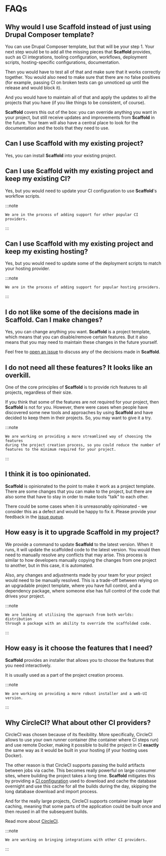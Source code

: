 # FAQs

## Why would I use **Scaffold** instead of just using Drupal Composer template?

You can use Drupal Composer template, but that will be your step 1. Your next
step would be to add all the missing pieces that **Scaffold** provides,
such as CI integrations, tooling configuration, workflows, deployment scripts,
hosting-specific configurations, documentation.

Then you would have to test all of that and make sure that it works correctly
together. You would also need to make sure that  there are no false positives
(for example, passing CI on broken tests can go unnoticed up until the release
and would block it).

And you would have to maintain all of that and apply the updates to all the
projects that you have (if you like things to be consistent, of course).

**Scaffold** covers this out of the box: you can override anything
you want in your project, but still receive updates and improvements from
**Scaffold** in the future. Your team will also have a central place to
look for the documentation and the tools that they need to use.

## Can I use **Scaffold** with my existing project?

Yes, you can install **Scaffold** into your existing project.

## Can I use **Scaffold** with my existing project and keep my existing CI?

Yes, but you would need to update your CI configuration to use **Scaffold**'s
workflow scripts.

:::note

    We are in the process of adding support for other popular CI providers.

:::

## Can I use **Scaffold** with my existing project and keep my existing hosting?

Yes, but you would need to update some of the deployment scripts to match your
hosting provider.

:::note

    We are in the process of adding support for popular hosting providers.

:::

## I do not like some of the decisions made in **Scaffold**. Can I make changes?

Yes, you can change anything you want. **Scaffold** is a project template,
which means that you can disable/remove certain features. But it also means that
you may need to maintain these changes in the future yourself.

Feel free to [open an issue](https://github.com/drevops/scaffold/issues) to
discuss any of the decisions made in **Scaffold**.

## I do not need all these features? It looks like an overkill.

One of the core principles of **Scaffold** is to provide
rich features to all projects, regardless of their size.

If you think that some of the features are not required for your project, then
**Scaffold** is not for you. However, there were cases when people have
discovered some new tools and approaches by using **Scaffold** and have
decided to keep them in their projects. So, you may want to give it a try.

:::note

    We are working on providing a more streamlined way of choosing the features
    during the project creation process, so you could reduce the number of
    features to the minimum required for your project.

:::

## I think it is too opinionated.

**Scaffold** is opinionated to the point to make it work as a project
template. There are some changes that you can make to the project, but there
are also some that have to stay in order to make tools "talk" to each other.

There could be some cases when it is unreasonably opinionated - we consider this
as a defect and would be happy to fix it. Please provide your feedback in the
[issue queue](https://github.com/drevops/scaffold/issues).

## How easy is it to upgrade **Scaffold** in my project?

We provide a command to update **Scaffold** to the latest version. When it
runs, it will update the scaffolded code to the latest version. You would then
need to manually resolve any conflicts that may arise. This process is similar
to how developers manually copying the changes from one project to another, but
in this case, it is automated.

Also, any changes and adjustments made by your team for your project would need
to be manually resolved. This is a trade-off between relying on an upgradable
project template, where you have full control, and a dependency package, where
someone else has full control of the code that drives your project.

:::note

    We are looking at utilising the approach from both worlds: distribution
    through a package with an ability to override the scaffolded code.

:::

## How easy is it choose the features that I need?

**Scaffold** provides an installer that allows you to choose the features
that you need interactively.

It is usually used as a part of the project creation process.

:::note

    We are working on providing a more robust installer and a web-UI version.

:::

## Why CircleCI? What about other CI providers?

CircleCI was chosen because of its flexibility. More specifically, CircleCI
allows to use your own runner container (the container where CI steps run) and
use remote Docker, making it possible to build the project in CI **exactly** the
same way as it would be built in your hosting (if your hosting uses Docker).

The other reason is that CircleCI supports passing the build artifacts between
jobs via cache. This becomes really powerful on large consumer sites, where
building the project takes a long time. **Scaffold** mitigates this by
providing a [CI configuration](https://github.com/drevops/scaffold/blob/develop/.circleci/config.yml)
used to download and cache the database overnight and use this cache for all
the builds during the day, skipping the long database download and import
process.

And for the really large projects, CircleCI supports container image layer
caching, meaning that some parts of the application could be built once and then
reused in all the subsequent builds.

Read more about [CircleCI](../ci/circleci.mdx).

:::note

    We are working on bringing integrations with other CI providers.

:::

